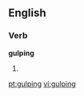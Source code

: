 ==English==

===Verb===
'''gulping'''

# {{present participle of|[[gulp]]}}

[[pt:gulping]]
[[vi:gulping]]